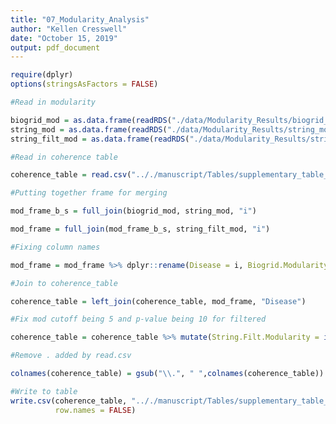 ```yaml
---
title: "07_Modularity_Analysis"
author: "Kellen Cresswell"
date: "October 15, 2019"
output: pdf_document
---
```


```r
require(dplyr)
options(stringsAsFactors = FALSE)
```

```r
#Read in modularity

biogrid_mod = as.data.frame(readRDS("./data/Modularity_Results/biogrid_mod.rds"))
string_mod = as.data.frame(readRDS("./data/Modularity_Results/string_mod.rds"))
string_filt_mod = as.data.frame(readRDS("./data/Modularity_Results/string_filt_mod.rds"))
```

```r
#Read in coherence table

coherence_table = read.csv(".././manuscript/Tables/supplementary_table_S3.csv")

#Putting together frame for merging

mod_frame_b_s = full_join(biogrid_mod, string_mod, "i")

mod_frame = full_join(mod_frame_b_s, string_filt_mod, "i")

#Fixing column names

mod_frame = mod_frame %>% dplyr::rename(Disease = i, Biogrid.Modularity = mod.x, String.Modularity=mod.y, String.Filt.Modularity = mod)

#Join to coherence_table

coherence_table = left_join(coherence_table, mod_frame, "Disease")

#Fix mod cutoff being 5 and p-value being 10 for filtered

coherence_table = coherence_table %>% mutate(String.Filt.Modularity = ifelse(is.na(String.Filt.P.value), NA, String.Filt.Modularity   ))

#Remove . added by read.csv

colnames(coherence_table) = gsub("\\.", " ",colnames(coherence_table))
```

```r
#Write to table
write.csv(coherence_table, ".././manuscript/Tables/supplementary_table_S3.csv", 
          row.names = FALSE)
```